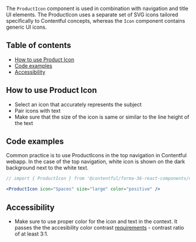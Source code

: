 The `ProductIcon` component is used in combination with navigation and title UI elements. The ProductIcon uses a separate set of SVG icons tailored specifically to Contentful concepts, whereas the `Icon` component contains generic UI icons.

## Table of contents

- [How to use Product Icon](#how-to-use-product-icon)
- [Code examples](#code-examples)
- [Accessibility](#accessibility)

## How to use Product Icon

- Select an icon that accurately represents the subject
- Pair icons with text
- Make sure that the size of the icon is same or similar to the line height of the text

## Code examples

Common practice is to use ProductIcons in the top navigation in Contentful webapp. In the case of the top navigation, white icon is shown on the dark background next to the white text.

```jsx
// import { ProductIcon } from '@contentful/forma-36-react-components/dist/alpha';

<ProductIcon icon="Spaces" size="large" color="positive" />
```

## Accessibility

- Make sure to use proper color for the icon and text in the context. It passes the the accesibility color contrast [requirements](https://www.w3.org/TR/UNDERSTANDING-WCAG20/visual-audio-contrast-contrast.html) - contrast ratio of at least 3:1.
